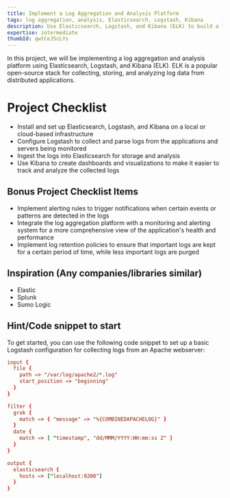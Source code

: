 ```yaml
---
title: Implement a Log Aggregation and Analysis Platform
tags: log aggregation, analysis, Elasticsearch, Logstash, Kibana
description: Use Elasticsearch, Logstash, and Kibana (ELK) to build a log aggregation and analysis platform
expertise: intermediate
thumbId: qwtCeJ5cLYs
---
```


In this project, we will be implementing a log aggregation and analysis platform using Elasticsearch, Logstash, and Kibana (ELK). ELK is a popular open-source stack for collecting, storing, and analyzing log data from distributed applications.

<h1>Project Checklist</h1>
<ul>
  <li>
    Install and set up Elasticsearch, Logstash, and Kibana on a local or
    cloud-based infrastructure
  </li>
  <li>
    Configure Logstash to collect and parse logs from the applications and
    servers being monitored
  </li>
  <li>Ingest the logs into Elasticsearch for storage and analysis</li>
  <li>
    Use Kibana to create dashboards and visualizations to make it easier to
    track and analyze the collected logs
  </li>
</ul>
<h2>Bonus Project Checklist Items</h2>
<ul>
  <li>
    Implement alerting rules to trigger notifications when certain events or
    patterns are detected in the logs
  </li>
  <li>
    Integrate the log aggregation platform with a monitoring and alerting system
    for a more comprehensive view of the application's health and performance
  </li>
  <li>
    Implement log retention policies to ensure that important logs are kept for
    a certain period of time, while less important logs are purged
  </li>
</ul>
<h2>Inspiration (Any companies/libraries similar)</h2>
<ul>
  <li>Elastic</li>
  <li>Splunk</li>
  <li>Sumo Logic</li>
</ul>
<h2>Hint/Code snippet to start</h2>
To get started, you can use the following code snippet to set up a basic Logstash
configuration for collecting logs from an Apache webserver:

```conf
input {
  file {
    path => "/var/log/apache2/*.log"
    start_position => "beginning"
  }
}

filter {
  grok {
    match => { "message" => "%{COMBINEDAPACHELOG}" }
  }
  date {
    match => [ "timestamp", "dd/MMM/YYYY:HH:mm:ss Z" ]
  }
}

output {
  elasticsearch {
    hosts => ["localhost:9200"]
  }
}

```
